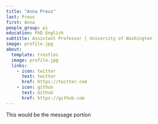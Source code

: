 ```yaml
---
title: "Anna Preus"
last: Preus
first: Anna
people_group: pi
education: PhD English
subtitle: Assistant Professor | University of Washington
image: profile.jpg
about:
  template: trestles
  image: profile.jpg
  links:
    - icon: twitter
      text: twitter
      href: https://twitter.com
    - icon: github
      text: Github
      href: https://github.com
---
```


This would be the message portion